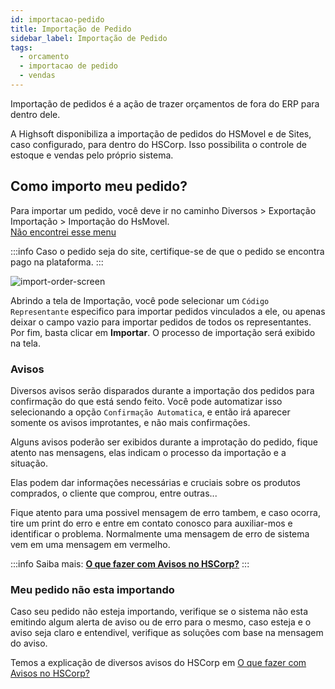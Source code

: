 ```yaml
---
id: importacao-pedido
title: Importação de Pedido
sidebar_label: Importação de Pedido
tags:
  - orcamento
  - importacao de pedido
  - vendas
---
```


Importação de pedidos é a ação de trazer orçamentos de fora do ERP para dentro dele.

A Highsoft disponibiliza a importação de pedidos do HSMovel e de Sites, caso configurado, para dentro do HSCorp. Isso possibilita o controle de estoque e vendas pelo próprio sistema.

## Como importo meu pedido?

Para importar um pedido, você deve ir no caminho <highlight bgColor="#54638c">Diversos > Exportação Importação > Importação do HsMovel</highlight>. <br/> [Não encontrei esse menu](../../intro/comecando#não-encontrei-o-menu-desejado)

:::info
Caso o pedido seja do site, certifique-se de que o pedido se encontra pago na plataforma.
:::

![import-order-screen](./img/import-order/import-order.png)

Abrindo a tela de Importação, você pode selecionar um `Código Representante` especifico para importar pedidos vinculados a ele, ou apenas deixar o campo vazio para importar pedidos de todos os representantes. Por fim, basta clicar em **Importar**. O processo de importação será exibido na tela.

### Avisos

Diversos avisos serão disparados durante a importação dos pedidos para confirmação do que está sendo feito. Você pode automatizar isso selecionando a opção `Confirmação Automatica`, e então irá aparecer somente os avisos improtantes, e não mais confirmações.

Alguns avisos poderão ser exibidos durante a improtação do pedido, fique atento nas mensagens, elas indicam o processo da importação e a situação.

Elas podem dar informações necessárias e cruciais sobre os produtos comprados, o cliente que comprou, entre outras...

Fique atento para uma possivel mensagem de erro tambem, e caso ocorra, tire um print do erro e entre em contato conosco para auxiliar-mos e identificar o problema. Normalmente uma mensagem de erro de sistema vem em uma mensagem em vermelho.

:::info
Saiba mais: [**O que fazer com Avisos no HSCorp?**](../../geral/utilidades/erros)
:::

<!-- Mensagens comuns:
- Produto do orçamento não se encontra mais em estoque
- Cliente -->

### Meu pedido não esta importando

Caso seu pedido não esteja importando, verifique se o sistema não esta emitindo algum alerta de aviso ou de erro para o mesmo, caso esteja e o aviso seja claro e entendivel, verifique as soluções com base na mensagem do aviso.

Temos a explicação de diversos avisos do HSCorp em [O que fazer com Avisos no HSCorp?](../../geral/utilidades/erros#avisos)
